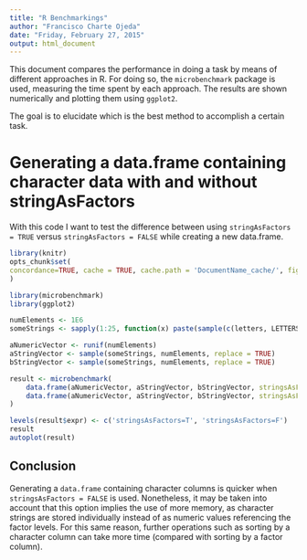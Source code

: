 ```yaml
---
title: "R Benchmarkings"
author: "Francisco Charte Ojeda"
date: "Friday, February 27, 2015"
output: html_document
---
```


This document compares the performance in doing a task by means of different approaches in R. For doing so, the `microbenchmark` package is used, measuring the time spent by each approach. The results are shown numerically and plotting them using `ggplot2`.

The goal is to elucidate which is the best method to accomplish a certain task.

Generating a data.frame containing character data with and without stringAsFactors
=================

With this code I want to test the difference between using `stringAsFactors = TRUE` versus `stringAsFactors = FALSE` while creating a new data.frame.

```r
library(knitr)
opts_chunk$set(
concordance=TRUE, cache = TRUE, cache.path = 'DocumentName_cache/', fig.path='figure/'
)
```

```r
library(microbenchmark)
library(ggplot2)

numElements <- 1E6
someStrings <- sapply(1:25, function(x) paste(sample(c(letters, LETTERS), 10, replace = TRUE), collapse = ""))

aNumericVector <- runif(numElements)
aStringVector <- sample(someStrings, numElements, replace = TRUE)
bStringVector <- sample(someStrings, numElements, replace = TRUE)

result <- microbenchmark(
    data.frame(aNumericVector, aStringVector, bStringVector, stringsAsFactors = TRUE),
    data.frame(aNumericVector, aStringVector, bStringVector, stringsAsFactors = FALSE)
)
```

```r
levels(result$expr) <- c('stringsAsFactors=T', 'stringsAsFactors=F')
result
autoplot(result)
```

Conclusion
----------------
Generating a `data.frame` containing character columns is quicker when `stringsAsFactors = FALSE` is used. Nonetheless, it may be taken into account that this option implies the use of more memory, as character strings are stored individually instead of as numeric values referencing the factor levels. For this same reason, further operations such as sorting by a character column can take more time (compared with sorting by a factor column).
